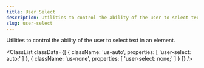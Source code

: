 ```yaml
---
title: User Select
description: Utilities to control the ability of the user to select text in an element.
slug: user-select
---
```



Utilities to control the ability of the user to select text in an element.

<ClassList
  classData={[
    {
        className: 'us-auto',
        properties: [
            'user-select: auto;'
        ]
    },
    {
        className: 'us-none',
        properties: [
            'user-select: none;'
        ]
    }
  ]}
/>